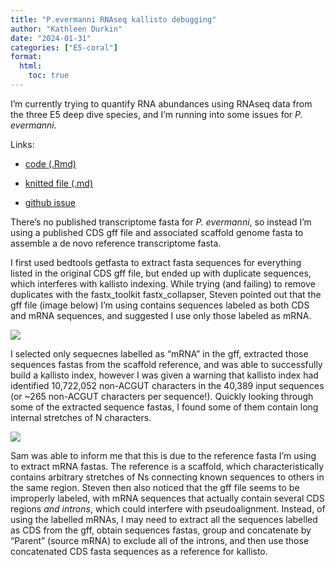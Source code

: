 ```yaml
---
title: "P.evermanni RNAseq kallisto debugging"
author: "Kathleen Durkin"
date: "2024-01-31"
categories: ["E5-coral"]
format:
  html:
    toc: true
---
```


I'm currently trying to quantify RNA abundances using RNAseq data from the three E5 deep dive species, and I'm running into some issues for *P. evermanni*.

Links:

-   [code (.Rmd)](https://github.com/urol-e5/deep-dive/blob/main/E-Peve/code/12-Peve-RNAseq-kallisto.Rmd)

```{=html}
<!-- -->
```
-   [knitted file (.md)](https://github.com/urol-e5/deep-dive/blob/main/E-Peve/code/12-Peve-RNAseq-kallisto.md)

-   [github issue](https://github.com/RobertsLab/resources/issues/1793)

There's no published transcriptome fasta for *P. evermanni*, so instead I'm using a published CDS gff file and associated scaffold genome fasta to assemble a de novo reference transcriptome fasta.

I first used bedtools getfasta to extract fasta sequences for everything listed in the original CDS gff file, but ended up with duplicate sequences, which interferes with kallisto indexing. While trying (and failing) to remove duplicates with the fastx_toolkit fastx_collapser, Steven pointed out that the gff file (image below) I'm using contains sequences labeled as both CDS and mRNA sequences, and suggested I use only those labeled as mRNA.

![](images/Screenshot (228).png)

I selected only sequecnes labelled as "mRNA" in the gff, extracted those sequences fastas from the scaffold reference, and was able to successfully build a kallisto index, however I was given a warning that kallisto index had identified 10,722,052 non-ACGUT characters in the 40,389 input sequences (or \~265 non-ACGUT characters per sequence!). Quickly looking through some of the extracted sequence fastas, I found some of them contain long internal stretches of N characters.

![](images/Screenshot (229).png)

Sam was able to inform me that this is due to the reference fasta I'm using to extract mRNA fastas. The reference is a scaffold, which characteristically contains arbitrary stretches of Ns connecting known sequences to others in the same region. Steven then also noticed that the gff file seems to be improperly labeled, with mRNA sequences that actually contain several CDS regions *and introns*, which could interfere with pseudoalignment. Instead, of using the labelled mRNAs, I may need to extract all the sequences labelled as CDS from the gff, obtain sequences fastas, group and concatenate by "Parent" (source mRNA) to exclude all of the introns, and then use those concatenated CDS fasta sequences as a reference for kallisto.
